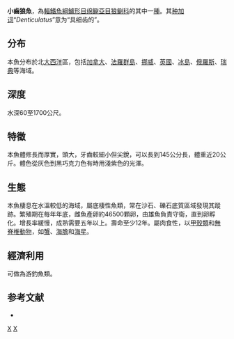 {{Speciesbox
| taxon = Anarhichas denticulatus
| image = Seewolf.JPG
| image_caption = 小齒狼魚
| status = NE
| binomial_authority = [[Krøyer|Krøyer]], 1845
| synonyms = *''Anarhichas latifrons''<br /><small>Steenstrup & Hallgrimsson, 1876</small>
*''Lycichthys denticulatus''<br /><small>Krøyer, 1845</small>
*''Lycichthys fortidens''<br /><small>Gill, 1911</small>
*''Lycichthys parvodens''<br /><small>Lühmann, 1954</small>
*''Lycichthys paucidens''<br /><small>Gill, 1905</small>
}}

'''小齒狼魚'''，為[[輻鰭魚綱|輻鰭魚綱]][[鱸形目|鱸形目]][[绵鳚亞目|绵鳚亞目]][[狼鳚科|狼鳚科]]的其中一[[種|種]]。其[[种加词|种加词]]“''Denticulatus''”意为“具细齿的”。

==分布==
本魚分布於北[[大西洋|大西洋]]區，包括[[加拿大|加拿大]]、[[法羅群島|法羅群島]]、[[挪威|挪威]]、[[英國|英國]]、[[冰島|冰島]]、[[俄羅斯|俄羅斯]]、[[瑞典|瑞典]]等海域。

==深度==
水深60至1700公尺。

==特徵==
本魚體修長而厚實，頭大，牙齒較細小但尖銳，可以長到145公分長，體重近20公斤。體色從灰色到黑巧克力色有時用淺紫色的光澤。

==生態==
本魚棲息在水溫較低的海域，屬底棲性魚類，常在沙石、礫石底質區域發現其蹤跡。繁殖期在每年年底，雌魚產卵約46500顆卵，由雄魚負責守衛，直到卵孵化。增長率緩慢，成熟需要五年以上。壽命至少12年。屬肉食性，以[[甲殼類|甲殼類]]和[[無脊椎動物|無脊椎動物]]，如[[蟹|蟹]]、[[海膽|海膽]]和[[海星|海星]]。

==經濟利用==
可做為游釣魚類。

==参考文献==
*{{FishBase_species|genus=Anarhichas|species=denticulatus|year=2011|month=12}}
{{Taxonbar}}
[[Category:狼魚屬|X]]
[[Category:1845年描述的魚類|X]]